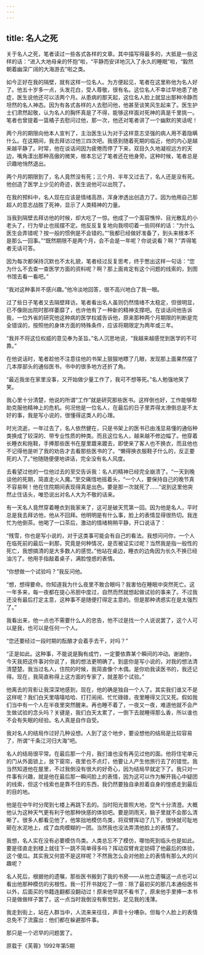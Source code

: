 ```yaml
---
---
---
```

title: 名人之死
---




关于名人之死，笔者读过一些各式各样的文章。其中描写得最多的，大抵是一些这样的话：“进入大地母亲的怀抱”啦，“平静而安详地沉入了永久的睡眠”啦，“毅然朝着幽深广阔的大海游去”啦之类。

如今正好在我的隔壁，就有这样一位名人。为方便起见，笔者在这里称他为名人好了。他五十岁多一点，头发花白，受人尊敬，很有名。这位名人不幸过早地患了绝症，医生说他还可以活两个月。从患病的那天起，这位名人脸上就显出那种冷静而坦然的名人神态。因为有各式各样的人去慰问他，他甚至谈笑风生起来了。医生护士们肃然起敬，认为名人的胸怀真是了不得，能够这样面对死神的真是千里挑一。笔者也曾提着一篮橘子去慰问过他，那一次，他还对笔者讲了一个幽默的笑话呢！

两个月的期限向他本人宣判了，主治医生认为对于这样意志坚强的病人用不着隐瞒什么。在这期间，我去拜访过他三四次吧。我感到随着死期的临近，他的内心是越来越平静了。时常，他在谈话间因为疲倦而停了下来，双目久久地凝视远方的天边，嘴角漾出那种高傲的微笑，根本忘记了笔者还在他身旁。这种时候，笔者总是识趣地悄然退出。

两个月的期限到了，名人竟然没有死；三个月、半年又过去了，名人还是没有死。他创造了医学上少见的奇迹，医生说他可以出院了。

在我的预料中，名人现在应该是情绪高昂，浑身渗透出创造力了。因为他用自己那超人的意志战胜了死神，显示了人类精神的力量。

当我到隔壁去拜访他的时候，却大吃了一惊。他成了一个面容憔悴、目光散乱的小老头了，行为举止也摇摆不定。他反反复复地向我唠叨着一些同样的话：“为什么医生会弄错呢？按一般的惯例是不会错的。”“我都已经做好准备了，到头来根本不是那么一回事。”“既然期限不是两个月，会不会是一年呢？你说说看？啊？”弄得笔者无话可答。

因为每次都保持沉默也不太礼貌，笔者经过反复思考，终于憋出这样一句话：“您为什么不去查一查医学方面的资料呢？啊？那上面肯定有这个问题的线索的，到图书馆去看一看吧。”

“我对这种事并不感兴趣。”他冷淡地回答，很不高兴地白了我一眼。

过了些日子笔者又去隔壁拜访。笔者看出名人虽则仍然情绪不太稳定，但很明显，已不像刚出院时那样萎靡了，也许他有了一种新的精神支撑吧。在谈话间他告诉我，一位外省的研究他这种病的医学权威告诉他，原来那种两个月期限的判断是完全错误的，按照他的身体方面的特殊条件，应该将期限定为两年或三年。

“我并不将这位权威的意见奉为圣旨。”名人沉思地说，“我越来越感觉到医学的不可靠。”

在他说话时，笔者趁他不注意往他的书架上狠狠地瞟了几眼，发现那上面果然摆了几本厚部头的通俗医书，书中的很多地方还折了角。

“最近我坐在家里没事，又开始做少量工作了，我可不想等死。”名人勉强地笑了笑。

我心里十分清楚，他说的所谓“工作”就是研究那些医书。这样倒也好，工作能够帮助克服他精神上的危机。何况他是一位名人，在最后的日子里弄得太潦倒总是不太好的事，我是写小说的，很懂得这类人的心理。

时光流逝，一年过去了，名人依然健在，只是书架上的医书已由浅显易懂的通俗种类换成了较深的、带专业性质的种类。而且这位名人，越来越不修边幅了。他穿着长睡衣和拖鞋，手捧那些医书在屋里踱来踱去，即使来了客人也不换衣，而且他也不记得他是听了我的劝告才去看那些医书的了。“懒得换衣服鞋子什么的，反正要死的人了。”他随随便便地讲话，完全没有名人风度。

去看望过他的一位他过去的至交告诉我：名人的精神已经完全崩溃了。“一天到晚谈他的死期，简直走火入魔。”至交痛惜地摇着头，“一个人，要保持自己的晚节真不容易啊！他在住院期间表现得真是出色。要是那一次就死了……”说到这里他突然止住话头，唯恐说出对名人大为不敬的话来。

有一天名人竟然穿着睡衣到我家来了，这可是破天荒第一回。因为他是名人，平时总是我去拜访他，他从不回拜。他明明是有什么事，脸上的表情显得很热切。我连忙为他倒茶。他喝了一口茶后，激动的情绪稍稍平静，开口说话了：

“残雪，你也是写小说的，对于这类事可能会有自己的看法。我想问问你，一个人在临死前的最后一刹那，究竟是何种情况，是否被证实过呢？当然我是指一般性的死亡，我想搞清的是大多数人的感觉。”他站在桌边，睡衣的边角因为长久不换已经油污了。他用手指敲着桌子，满脸惶惑的表情。

“你想做一个试验吗？”我反问他。

“想，想得要命。你知道我为什么夜里不敢合眼吗？我害怕在睡眠中突然死亡。这一年多来，每一夜都在提心吊胆中度过，自然而然就想起做试验的事来了。不过我还没有最后打定主意，这种事不是随便打得定主意的。但是那种诱惑实在是太强烈了。”

我看出来，他一点也不需要什么人的忠告，他不过是找一个人说说罢了，这个人可以是我，也可以是任何一个人。

“您还要经过一段时期的酝酿才会着手去干，对吗？”

“正是如此。这种事，不能说是胸有成竹，一定要依靠某个瞬间的冲动。谢谢你，今天我把这件事对你说了，我的想法更明确了。到底你是写小说的，对我的想法清清楚楚。我当过名人，住院的时候，我简直像个木偶。是你劝我读医书的，我还记得。现在，我简直称得上这方面的专家了，就差那个试验。”

他离去的背影让我深深地感到，现在，他的确是独自一个人了。其实我们谁又不是这样呢？我们白天里嘻嘻哈哈、打打闹闹、忙忙碌碌，夜里睡得又沉又死。假如我们当中有一个人在半夜里突然醒来。再也睡不着了，一夜又一夜，难道他就不会产生做试验的念头吗？关键是，我们白天太累了，一倒下去就睡得那么香，所以谁也不会有失眠的经验。名人真是自作自受。

我对名人的结局作过好几种设想。人到了这个地步，要设想他的结局是比较容易了，所谓“千条江河归大海”吧。

名人的结局很平常。在最后那一个月，我们谁也没有再见过他的面。他将住宅单元的门从外面锁上，放下窗帘，夜里也不点灯，他要让人产生他旅行去了的错觉。我当然知道他在屋里，不过我倒没有很大的好奇心，因为结局早就定下了。我只对一件事有兴趣，就是他在最后那一瞬间脸上的表情，因为这可以作为解开我心中疑团的线索，但这个线索也是靠不住的东西，我仍然要独自承担着自身的惶惑走到最后的目的地。

他是在中午时分爬到七楼上再跳下去的。当时阳光普照大地，空气十分清澄。大概他认为这种天气更有利于他那种快感的体验吧。要是阴雨天，脑子里就不会那么清晰了。很多人都看见他了，他笨拙地模仿鸟类，将双臂挥动了几下，很快就可耻地砸在水泥地上，成了血肉模糊的一团。当然我也没法弄清他脸上的表情了。

我想，名人实在没有必要模仿鸟类。人类总忘不了模仿，哪怕死到临头也是如此。要是径直走到楼上就往下一跳不简单得多吗？挥动双臂肯定妨碍了他最后的体验，这个傻瓜。其实我又何尝不是这样呢？不然我怎么会对他脸上的表情有那么大的兴趣呢？

名人死后，根据他的遗嘱，那些医书搬到了我的书房——从他立遗嘱这一点也可以看出他那种模仿的劣根性。我一打开书就吃了一惊：除了最初买的那几本通俗医书以外，后面买的书籍连翻都没翻动过！原来他早就不看书了，原来他手里捧一本书只是做做样子罢了。这一点当时我倒没有察觉到，足见我的浅薄。

我走到街上，站在人群当中，人流来来往往，声音十分嘈杂。但每个人脸上的表情总免不了流露出：他们都在躲避那件事。

那只是一个迟早的问题罢了。

原载于《芙蓉》1992年第5期